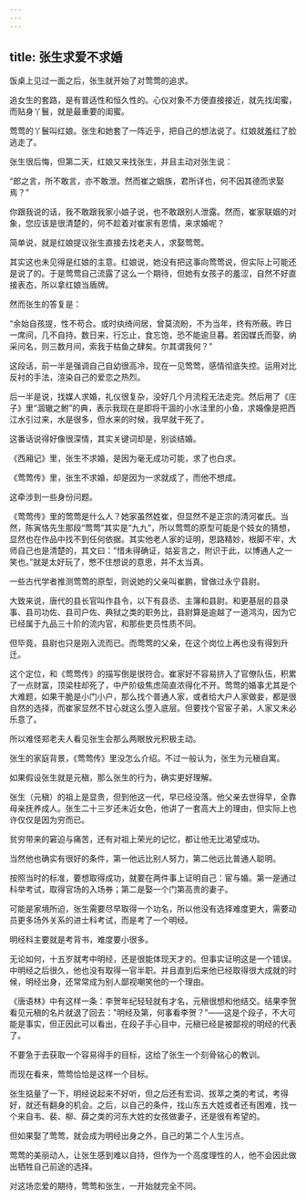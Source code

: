 ```yaml
---
---
---
```

title: 张生求爱不求婚
---




饭桌上见过一面之后，张生就开始了对莺莺的追求。

追女生的套路，是有普适性和恒久性的。心仪对象不方便直接接近，就先找闺蜜，而贴身丫鬟，就是最重要的闺蜜。

莺莺的丫鬟叫红娘。张生和她套了一阵近乎，把自己的想法说了。红娘就羞红了脸逃走了。

张生很后悔，但第二天，红娘又来找张生，并且主动对张生说：

“郎之言，所不敢言，亦不敢泄。然而崔之姻族，君所详也，何不因其德而求娶焉？”

你跟我说的话，我不敢跟我家小娘子说，也不敢跟别人泄露。然而，崔家联姻的对象，您应该是很清楚的，何不趁着对崔家有恩情，来求婚呢？

简单说，就是红娘提议张生直接去找老夫人，求娶莺莺。

其实这也未见得是红娘的主意。红娘说，她没有把这事向莺莺说，但实际上可能还是说了的。于是莺莺自己流露了这么一个期待，但她有女孩子的羞涩，自然不好直接表态，所以拿红娘当盾牌。

然而张生的答复是：

“余始自孩提，性不苟合。或时纨绮间居，曾莫流盼，不为当年，终有所蔽。昨日一席间，几不自持。数日来，行忘止，食忘饱，恐不能逾旦暮。若因媒氏而娶，纳采问名，则三数月间，索我于枯鱼之肆矣。尔其谓我何？”

这段话，前一半是强调自己自幼很高冷，现在一见莺莺，感情彻底失控。运用对比反衬的手法，渲染自己的爱恋之热烈。

后一半是说，找媒人求婚，礼仪很复杂，没好几个月流程无法走完。然后用了《庄子》里“涸辙之鲋”的典，表示我现在是即将干涸的小水洼里的小鱼，求婚像是把西江水引过来，水是很多，但水来的时候，我早就干死了。

这番话说得好像很深情，其实关键词却是，别谈结婚。

《西厢记》里，张生不求婚，是因为毫无成功可能，求了也白求。

《莺莺传》里，张生不求婚，却是因为一求就成了，而他不想成。

这牵涉到一些身份问题。

《莺莺传》里的莺莺是什么人？她家虽然姓崔，但显然不是正宗的清河崔氏。当然，陈寅恪先生那段“莺莺”其实是“九九”，所以莺莺的原型可能是个妓女的猜想，显然也在作品中找不到任何依据。其实他老人家的证明，思路精妙，根脚不牢，大师自己也是清楚的，其文曰："惜未得确证，姑妄言之，附识于此，以博通人之一笑也。”就是太好玩了，憋不住想说的意思，并不太当真。

一些古代学者推测莺莺的原型，则说她的父亲叫崔鹏，曾做过永宁县尉。

大致来说，唐代的县长官叫作县令，以下有县丞、主簿和县尉。和更基层的县录事、县司功佐、县司户佐、典狱之类的职务比，县尉算是逾越了一道鸿沟，因为它已经属于九品三十阶的流内官，和那些吏员性质不同。

但毕竟，县尉也只是刚入流而已。而莺莺的父亲，在这个岗位上再也没有得到升迁。

这个定位，和《莺莺传》的描写倒是很符合。崔家好不容易挤入了官僚队伍，积累了一点财富，顶梁柱却死了，中产阶级焦虑简直浓得化不开。莺莺的婚事尤其是个大难题，如果干脆是小门小户，那么找个普通人家，或者给大户人家做妾，都是很自然的选择，而崔家显然不甘心就这么堕入底层。但要找个官宦子弟，人家又未必乐意了。

所以难怪郑老夫人看见张生会那么两眼放光积极主动。

张生的家庭背景，《莺莺传》里没怎么介绍。不过一般认为，张生为元稹自寓。

如果假设张生就是元稹，那么张生的行为，确实更好理解。

张生（元稹）的祖上是显贵，但到他这一代，早已经没落。他父亲去世得早，全靠母亲抚养成人。张生二十三岁还未近女色，他讲了一套高大上的理由，但实际上也许仅仅是因为穷而已。

贫穷带来的窘迫与痛苦，还有对祖上荣光的记忆，都让他无比渴望成功。

当然他也确实有很好的条件，第一他远比别人努力，第二他远比普通人聪明。

按照当时的标准，要想取得成功，就要在两件事上证明自己：宦与婚。第一是通过科举考试，取得官场的入场券；第二是娶一个门第高贵的妻子。

可能是家境所迫，张生需要尽早取得一个功名，所以他没有选择难度更大，需要动员更多场外关系的进士科考试，而是考了一个明经。

明经科主要就是考背书，难度要小很多。

无论如何，十五岁就考中明经，还是很能体现天才的。但事实证明这是一个错误。中明经之后很久，他也没有取得一官半职。并且直到后来他已经取得很大成就的时候，明经出身，还常常成为别人鄙视嘲笑他的一个理由。

《唐语林》中有这样一条：李贺年纪轻轻就有才名，元稹很想和他结交。结果李贺看见元稹的名片就退了回去："明经及第，何事看李贺？”——这是个段子，不大可能是事实，但正因此可以看出，在段子手心目中，元稹已经是被鄙视的明经的代表了。

不要急于去获取一个容易得手的目标，这给了张生一个刻骨铭心的教训。

而现在看来，莺莺恰恰是这样一个目标。

张生掂量了一下，明经说起来不好听，但之后还有宏词、拔萃之类的考试，考得好，就还有翻身的机会。之后，以自己的条件，找山东五大姓或者还有困难，找一个来自韦、裴、柳、薛之类的河东大姓的女孩做妻子，还是很有希望的。

但如果娶了莺莺，就会成为明经出身之外，自己的第二个人生污点。

莺莺的美丽动人，让张生感到难以自持，但作为一个高度理性的人，他不会因此做出牺牲自己前途的选择。

对这场恋爱的期待，莺莺和张生，一开始就完全不同。